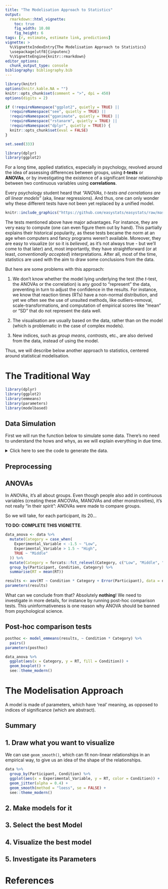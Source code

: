 ```yaml
---
title: "The Modelisation Approach to Statistics"
output: 
  rmarkdown::html_vignette:
    toc: true
    fig_width: 10.08
    fig_height: 6
tags: [r, estimate, estimate link, predictions]
vignette: >
  %\VignetteIndexEntry{The Modelisation Approach to Statistics}
  \usepackage[utf8]{inputenc}
  %\VignetteEngine{knitr::rmarkdown}
editor_options: 
  chunk_output_type: console
bibliography: bibliography.bib
---
```


```r
library(knitr)
options(knitr.kable.NA = "")
knitr::opts_chunk$set(comment = ">", dpi = 450)
options(digits = 2)

if (!requireNamespace("ggplot2", quietly = TRUE) ||
  !requireNamespace("see", quietly = TRUE) ||
  !requireNamespace("gganimate", quietly = TRUE) ||
  !requireNamespace("rstanarm", quietly = TRUE) ||
  !requireNamespace("dplyr", quietly = TRUE)) {
  knitr::opts_chunk$set(eval = FALSE)
}

set.seed(333)

library(dplyr)
library(ggplot2)
```

For a long time, applied statistics, especially in psychology, revolved around
the idea of assessing differences between groups, using ***t*-tests** or
**ANOVAs**, or by investigating the existence of a significant linear
relationship between two continuous variables using **correlations**.

Every psychology student heard that *"ANOVAs, t-tests and correlations are all
linear models"* (aka, linear regressions). And thus, one can only wonder why
these different tests have not been yet replaced by a unified model.

```r
knitr::include_graphics("https://github.com/easystats/easystats/raw/master/man/figures/modelbased/allregressions.png")
```

The tests mentioned above have major advantages. For instance, they are very easy to
compute (one can even figure them out by hand). This partially explains their
historical popularity, as these tests became the norm at an age when computers
and fancy programs weren't available. Moreover, they are easy to visualize (or
so it is *believed*, as it's not always true - but we'll come to that later)
and, most importantly, they have straightforward (or at least, *conventionally
accepted*) interpretations. After all, most of the time, statistics are used
with the aim to draw some conclusions from the data.

But here are some problems with this approach:

1. We don't know whether the model lying underlying the test (the *t*-test, the
   ANOVAs or the correlation) is any good to "represent" the data, preventing in
   turn to adjust the confidence in the results. For instance, we know that reaction
   times (RTs) have a non-normal distribution, and yet we often see the use of 
   unsuited methods, like outliers-removal, scale-transformations, and computation
   of empirical scores like "mean" or "SD" that do not represent the data well.

2. The visualisation are usually based on the data, rather than on the model
   (which is problematic in the case of complex models).

3. New indices, such as *group means*, *contrasts*, etc., are also derived from
   the data, instead of using the model.

Thus, we will describe below another approach to statistics, centered around
statistical modelisation.

# The Traditional Way

```r
library(dplyr)
library(ggplot2)
library(emmeans)
library(parameters)
library(modelbased)
```

## Data Simulation


First we will run the function below to simulate some data. There's no need to
understand the hows and whys, as we will explain everything in due time.

<details> <summary>Click here to see the code to generate the data.</summary>

```r
generate_data <- function(effect = 5, noise = 0.5) {
  data <- data.frame()
  n <- 100
  for (i in 1:length(effect)) {
    participant <- data.frame(Experimental_Variable = c(seq(-3, 3, length = n / 2), seq(-3, 3, length = n / 2)))
    participant$RT <- c(participant$Experimental_Variable[1:(n / 2)]**2 - effect[i], (participant$Experimental_Variable[(n / 2 + 1):n] + effect[i])) + rnorm(n, 0, abs(noise[i]))
    participant$Condition <- rep(c("A", "B"), each = n / 2)
    participant$Participant <- paste0("S", i)
    data <- rbind(data, participant)
  }
  data$RT <- (100 + data$RT) * 10
  data
}

data <- generate_data(effect = rnorm(30, 2, 2), noise = rnorm(30, 0, 0.4))
# 
# library(rtdists)
# 
# data <- data.frame(
#   Participant = paste0("S", speed_acc$id),
#   Item = as.numeric(speed_acc$stim),
#   Condition = speed_acc$condition,
#   Correct = ifelse(as.character(speed_acc$stim_cat) == as.character(speed_acc$response), 1, 0),
#   RT = speed_acc$rt * 1000
# )
```

</details>


## Preprocessing 


## ANOVAs 

In ANOVAs, it's all about groups. Even though people also add in continuous
variables (creating these ANCOVAs, MANOVAs and other monstrosities), it's not
really "in their spirit": ANOVAs were made to compare groups.

So we will take, for each participant, its 20...

**TO DO: COMPLETE THIS VIGNETTE**.


```r
data_anova <- data %>%
  mutate(Category = case_when(
    Experimental_Variable < -1.5 ~ "Low",
    Experimental_Variable > 1.5 ~ "High",
    TRUE ~ "Middle"
  )) %>% 
  mutate(Category = forcats::fct_relevel(Category, c("Low", "Middle", "High"))) %>% 
  group_by(Participant, Condition, Category) %>% 
  summarise(RT = mean(RT))

results <- aov(RT ~ Condition * Category + Error(Participant), data = data_anova)
parameters(results)
```

What can we conclude from that? Absolutely **nothing**! We need to investigate in more details, for instance by running post-hoc comparison tests. This uninformativeness is one reason why ANOVA should be banned from psychological science.

## Post-hoc comparison tests

```r
posthoc <- model_emmeans(results, ~ Condition * Category) %>% 
  pairs()
parameters(posthoc)
```

```r
data_anova %>%
  ggplot(aes(x = Category, y = RT, fill = Condition)) +
  geom_boxplot() +
  see::theme_modern()
```


# The Modelisation Approach

A model is made of parameters, which have 'real' meaning, as opposed to indices
of significance (which are abstract).

## Summary 

## 1. Draw what you want to visualize

We can use `geom_smooth()`, which can fit non-linear relationships in an empirical way, to give us an idea of the shape of the relationships.

```r
data %>%
  group_by(Participant, Condition) %>%
  ggplot(aes(x = Experimental_Variable, y = RT, color = Condition)) +
  geom_jitter(alpha = 0.4) +
  geom_smooth(method = "loess", se = FALSE) +
  see::theme_modern()
```



## 2. Make models for it



## 3. Select the best Model

## 4. Visualize the best model

## 5. Investigate its Parameters

# References

<!-- ESTIMATION OF INTERINDIVIDUAL VARIABILITY see Williams, D. R., Mulder, J., Rouder, J. N., & Rast, P. (2020). Beneath the surface: Unearthing within-person variability and mean relations with Bayesian mixed models. Psychological Methods. -->

